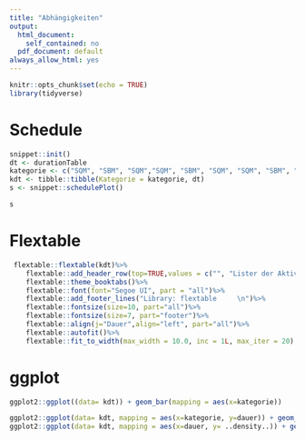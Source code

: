 ```yaml
---
title: "Abhängigkeiten"
output:
  html_document:
    self_contained: no
  pdf_document: default
always_allow_html: yes
---
```


```r
knitr::opts_chunk$set(echo = TRUE)
library(tidyverse)

```


# Schedule

```r
snippet::init()
dt <- durationTable
kategorie <- c("SQM", "SBM", "SQM","SQM", "SBM", "SQM", "SQM", "SBM", "SQM", "SBM", "SBM", "PRC", "PRC", "PRC", "PRC", "PRC", "DMS", "DMS", "DMS", "SQM", "SQM", "SQM")
kdt <- tibble::tibble(Kategorie = kategorie, dt)
s <- snippet::schedulePlot()
```

```r
s
```

# Flextable

```r


 flextable::flextable(kdt)%>%
    flextable::add_header_row(top=TRUE,values = c("", "Lister der Aktivitäten mit Kategorie", "", "")) %>%
    flextable::theme_booktabs()%>%
    flextable::font(font="Segoe UI", part = "all")%>%
    flextable::add_footer_lines("Library: flextable     \n")%>%
    flextable::fontsize(size=10, part="all")%>%
    flextable::fontsize(size=7, part="footer")%>%
    flextable::align(j="Dauer",align="left", part="all")%>%
    flextable::autofit()%>%
    flextable::fit_to_width(max_width = 10.0, inc = 1L, max_iter = 20)
```
# ggplot
```r

ggplot2::ggplot((data= kdt)) + geom_bar(mapping = aes(x=kategorie))

ggplot2::ggplot(data= kdt, mapping = aes(x=kategorie, y=dauer)) + geom_boxplot()
ggplot2::ggplot(data= kdt, mapping = aes(x=dauer, y= ..density..)) + geom_freqpoly(mapping = aes(color=kategorie), binwidth=2)
```

